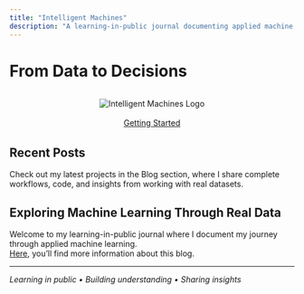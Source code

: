 ```yaml
---
title: "Intelligent Machines"
description: "A learning-in-public journal documenting applied machine learning projects with real datasets, clear explanations, and reproducible code."
---
```


# From Data to Decisions

<div style="text-align:center; margin: 2rem 0;">
  <img src="images/logo.png" alt="Intelligent Machines Logo" style="max-width: 200px;">
  <br><br>[Getting Started](/posts/01_Welcome/Hello_Blog.ipynb)
</div>

## Recent Posts

Check out my latest projects in the Blog section, where I share complete workflows, code, and insights from working with real datasets.

## Exploring Machine Learning Through Real Data

Welcome to my learning-in-public journal where I document my journey through applied machine learning. 
<br>[Here](about.qmd), you'll find more information about this blog.

---

*Learning in public • Building understanding • Sharing insights*